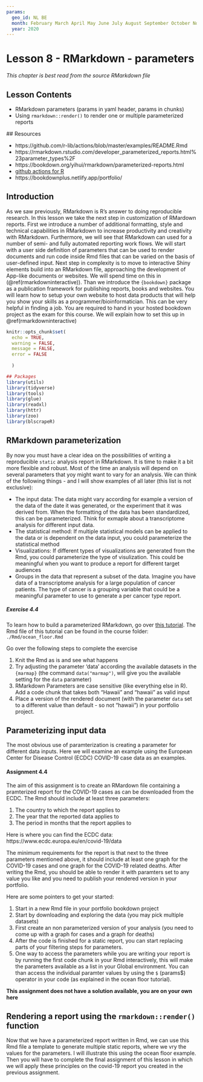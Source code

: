 ```yaml
---
params:
  geo_id: NL BE
  month: February March April May June July August September October November December
  year: 2020
---
```

# Lesson 8 - RMarkdown - parameters {#rmarkdownparams}

_This chapter is best read from the source RMarkdown file_

## Lesson Contents

 - RMarkdown parameters (params in yaml header, params in chunks)
 - Using `rmarkdown::render()` to render one or multiple parameterized reports

 ## Resources

 - https://github.com/r-lib/actions/blob/master/examples/README.Rmd
 - https://rmarkdown.rstudio.com/developer_parameterized_reports.html%23parameter_types%2F
 - https://bookdown.org/yihui/rmarkdown/parameterized-reports.html
 - [github actions for R](https://community.rstudio.com/t/github-actions-for-r-introducing-the-ghactions-package/23571) 
 - https://bookdownplus.netlify.app/portfolio/

## Introduction

As we saw previously, RMarkdown is R's answer to doing reproducible research. In this lesson we take the next step in customization of RMardown reports. First we introduce a number of additional formatting, style and technical capabilities in RMarkdown to increase productivity and creativity with RMarkdown. 
Furthermore, we will see that RMarkdown can used for a number of semi- and fully automated reporting work flows. We will start with a user side definition of parameters that can be used to render documents and run code inside Rmd files that can be varied on the basis of user-defined input. Next step in complexity is to move to interactive Shiny elements build into an RMarkdown file, approaching the development of App-like documents or websites. We will spend time on this in (\@ref(rmarkdowninteractive)). Than we introduce the `{bookdown}` package as a publication framework for publishing reports, books and websites. You will learn how to setup your own website to host data products that will help you show your skills as a programmer/bioinformatician. This can be very helpful in finding a job. You are required to hand in your hosted bookdown project as the exam for this course. We will explain how to set this up in \@ref(rmarkdowninteractive)      

```r
knitr::opts_chunk$set(
  echo = TRUE,
  warning = FALSE,
  message = FALSE,
  error = FALSE
  
  )
```

```r
## Packages
library(utils)
library(tidyverse)
library(tools)
library(glue)
library(readxl) 
library(httr) 
library(zoo)
library(blscrapeR)
```

## RMarkdown parameterization
By now you must have a clear idea on the possibilities of writing a reproducible `static` analysis report in RMarkdown. It is time to make it a bit more flexible and robust.
Most of the time an analysis will depend on several parameters that yoy might want to vary for an analysis. We can think of the following things - and I will show examples of all later (this list is not exclusive):

 - The input data: The data might vary according for example a version of the data of the date it was generated, or the experiment that it was derived from. When the formatting of the data has been standardized, this can be parameterized. Think for exmaple about a transcriptome analysis for different input data.
 - The statistical method: If multiple statistical models can be applied to the data or is dependent on the data input, you could parameterize the statistical method
 - Visualizations: If different types of visualizations are generated from the Rmd, you could parameterize the type of visulization. This could be meaningful when you want to produce a report for different target audiences
 - Groups in the data that represent a subset of the data. Imagine you have data of a transcriptome analysis for a large population of cancer patients. The type of cancer is a grouping variable that could be a meaningful parameter to use to generate a per cancer type report.  

<div class="question">
##### Exercise 4.4

To learn how to build a parameterized RMarkdown, go over [this tutorial](https://rmarkdown.rstudio.com/lesson-6.html). 
The Rmd file of this tutorial can be found in the course folder: `./Rmd/ocean_floor.Rmd`

Go over the following steps to complete the exercise
 
 1. Knit the Rmd as is and see what happens
 1. Try adjusting the parameter 'data' according the available datasets in the `{marmap}` (the command `data("marmap")`, will give you the available setting for the `data` parameter)
 1. RMarkdown Parameters are case sensitive (like everything else in R). Add a code chunk that takes both "Hawaii" and "hawaii" as valid input
 1. Place a version of the rendered document (with the parameter `data` set to a different value than default - so not "hawaii") in your portfolio project.

## Parameterizing input data
The most obvious use of paramterization is creating a parameter for different data inputs. Here we will examine an example using the European Center for Disease Control (ECDC) COVID-19 case data as an examples. 

<div class="question">
#### Assignment 4.4

The aim of this assignment is to create an RMardown file containing a pramterized report for the COVID-19 cases as can be downloaded from the ECDC. The Rmd should include at least three parameters:

 1. The country to which the report applies to
 1. The year that the reported data applies to 
 1. The period in months that the report applies to

Here is where you can find the ECDC data: https://www.ecdc.europa.eu/en/covid-19/data

The minimum requirements for the report is that next to the three parameters mentioned above, it should include at least one graph for the COVID-19 cases and one graph for the COVID-19 related deaths. 
After writing the Rmd, you should be able to render it with paramters set to any value you like and you need to publish your rendered version in your portfolio.

Here are some pointers to get your started:
 
 1. Start in a new Rmd file in your portfolio bookdown project
 1. Start by downloading and exploring the data (you may pick multiple datasets)
 1. First create an non parameterized version of your analysis (you need to come up with a graph for cases and a graph for deaths)
 1. After the code is finished for a static report, you can start replacing parts of your filtering steps for parameters.
 1. One way to access the parameters while you are writing your report is by running the first code chunk in your Rmd interactively, this will make the parameters available as a list in your Global environment. You can than access the individual paramter values by using the `$` (params$<parameter_key>) operator in your code (as explained in the ocean floor tutorial). 
 
**This assignment does not have a solution available, you are on your own here** 
 
</div>

## Rendering a report using the `rmarkdown::render()` function
Now that we have a parameterized report written in Rmd, we can use this Rmd file a template to generate multiple static reports, where we vry the values for the parameters. I will illustrate this using the ocean floor example. Then you will have to complete the final assignment of this lesson in which we will apply these principles on the covid-19 report you created in the previous assignment.  




